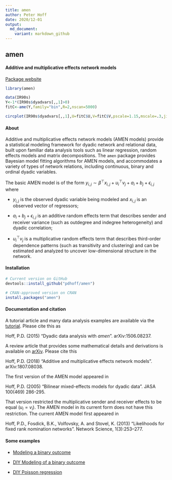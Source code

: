 ```yaml
--- 
title: amen
author: Peter Hoff
date: 2020/12-01 
output:
  md_document:
    variant: markdown_github
---
```



## amen

#### Additive and multiplicative effects network models



[Package website](https://pdhoff.github.io/amen/)


```r
library(amen)
```

```r
data(IR90s)
Y<-1*(IR90s$dyadvars[,,1]>0)
fitC<-ame(Y,family="bin",R=2,nscan=5000) 
```


```r
circplot(IR90s$dyadvars[,,1],U=fitC$U,V=fitC$V,pscale=1.15,mscale=.3,jitter=.3)
```


#### About
Additive and multiplicative effects network models (AMEN models)
provide a statistical modeling framework for dyadic network and 
relational data, built upon familiar data analysis tools such as 
linear regression, random effects models and matrix decompositions. 
The `amen` package provides Bayesian model fitting algorithms
for AMEN models, and accommodates a variety of types of 
network relations, 
including continuous, binary and ordinal dyadic variables. 

The basic AMEN model is of the form 
$y_{i,j} \sim  \beta^\top x_{i,j} + u_i^\top v_j + a_i +b_j + \epsilon_{i,j}$
where 

* $y_{i,j}$ is the observed dyadic variable being modeled
and $x_{i,j}$ is an observed vector of regressors;

* $a_i + b_j +  \epsilon_{i,j}$ is an  additive random effects term  that describes sender and receiver variance (such as outdegree and indegree 
heterogeneity) and dyadic correlation; 

* $u_i^\top v_j$ is a multiplicative random effects term 
that describes third-order 
dependence patterns (such as transitivity and clustering) and can be estimated 
and analyzed to uncover low-dimensional  structure in the network. 

#### Installation


```r
# Current version on GitHub
devtools::install_github("pdhoff/amen") 

# CRAN-approved version on CRAN
install.packages("amen")
```


#### Documentation and citation

A tutorial article and many data analysis examples are available 
via the [tutorial](https://github.com/pdhoff/amen/blob/master/inst/tutorial/amen.pdf). Please cite this as 

Hoff, P.D. (2015) "Dyadic data analysis with *amen*". arXiv:1506.08237. 

A review article that provides some mathematical details and derivations 
is available on [arXiv](https://arxiv.org/abs/1807.08038). Please cite this

Hoff, P.D. (2018) "Additive and multiplicative effects network models". arXiv:1807.08038. 

The first version of the AMEN model appeared in 

Hoff, P.D. (2005) "Bilinear mixed-effects models for dyadic data".
JASA 100(469) 286-295. 

That version restricted the multiplicative sender and receiver effects to be equal ($u_i=v_i$). The AMEN model in its current form does not have this 
restriction. The current AMEN model first appeared in 

Hoff, P.D., Fosdick, B.K., Volfovsky, A. and Stovel, K. (2013) "Likelihoods for fixed rank nomination networks". Network Science, 1(3):253–277. 


#### Some examples

* [Modeling a binary outcome](articles/binary_demo.html)

* [DIY Modeling of a binary outcome](articles/diy_binary_demo.html)

* [DIY Poisson regression](articles/diy_Poisson_demo.html)


